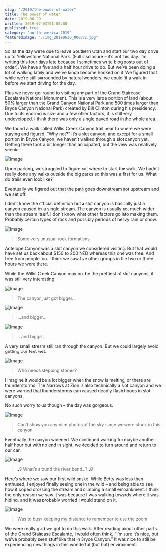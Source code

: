 ```yaml
---
slug: "/2019/the-power-of-water"
title: The power of water
date: 2019-06-29
written: 2019-07-03T01:00:00
published: true
category: "north-america-2019"
featuredImage: "./img_20190630_000732.jpg"
---
```


So its the day we’re due to leave Southern Utah and start our two day drive up to Yellowstone National Park. (Full disclosure – it’s not this day. I’m writing this four days late because I sometimes write blog posts out of order). We have a five and a half hour drive to do. But we’ve been doing a lot of walking lately and we’ve kinda become hooked on it. We figured that while we’re still surrounded by natural wonders, we could fit a walk in before we start driving for the day.

Plus we never got round to visiting any part of the Grand Staircase Escalante National Monument. This is a very large portion of land (about 50% larger than the Grand Canyon National Park and 500 times larger than Bryce Canyon National Park) created by Bill Clinton during his presidency. Due to its enormous size and a few other factors, it is still very undeveloped. I think there was only a single paved road in the whole area.

We found a walk called Willis Creek Canyon trail near to where we were staying and figured, “Why not?” It’s a slot canyon, and except for a small portion in Bryce Canyon, we haven’t walked through a slot canyon yet. Getting there took a bit longer than anticipated, but the view was relatively scenic.

![Image](./img_20190630_020509.jpg)

Upon parking, we struggled to figure out where to start the walk. We hadn’t really done any walks outside the big parks so this was a first for us. What do trails even look like?

Eventually we figured out that the path goes downstream not upstream and we set off.

I don’t know the official definition but a slot canyon is basically just a canyon caused by a single stream. The canyon is usually not much wider than the stream itself. I don’t know what other factors go into making them. Probably certain types of rock and possibly periods of heavy rain or snow.

![Image](./img_20190629_234423.jpg)

> Some very unusual rock formations

Antelope Canyon was a slot canyon we considered visiting. But that would have set us back about $150 to 200 NZD whereas this one was free. And free from people too. I think we saw five other groups in the two or three hours we were there.

While the Willis Creek Canyon may not be the prettiest of slot canyons, it was still very interesting.

![Image](./img_20190629_234650.jpg)

> The canyon just got bigger…

![Image](./img_20190627_064314.jpg)

> …and bigger…

![Image](./img_20190630_000732.jpg)

> …and bigger.

A very small stream still ran through the canyon. But we could largely avoid getting our feet wet.

![Image](./img_20190630_011812.jpg)

> Who needs stepping stones?

I imagine it would be a lot bigger when the snow is melting, or there are thunderstorms. The Narrows at Zion is also technically a slot canyon and we were warned that thunderstorms can caused deadly flash floods in slot canyons.

No such worry to us though – the day was gorgeous.

![Image](./img_20190630_000021-1.jpg)

> Can’t show you any nice photos of the sky since we were stuck in this canyon

Eventually the canyon widened. We continued walking for maybe another half hour but with no end in sight, we decided to turn around and return to our car.

![Image](./img_20190630_002723.jpg)

> ♫ What’s around the river bend…? ♫

Here’s where we saw our first wild snake. While Betty was less than enthused, I enjoyed finally seeing one in the wild – and being able to see how it coped crossing the stream and climbing a small embankment. I think the only reason we saw it was because I was walking towards where it was hiding, and it was probably worried I would stand on it.

![Image](./img_20190630_004634.jpg)

> Was to busy keeping my distance to remember to use the zoom

We were really glad we got to do this walk. After reading about other parts of the Grand Staircase Escalante, I would often think, “I’m sure it’s nice, but we’ve probably seen stuff like that in Bryce Canyon.” It was nice to still be experiencing new things in this wonderful (but hot) environment.